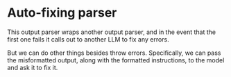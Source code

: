 # Auto-fixing parser

This output parser wraps another output parser, and in the event that the first one fails it calls out to another LLM to fix any errors.

But we can do other things besides throw errors. Specifically, we can pass the misformatted output, along with the formatted instructions, to the model and ask it to fix it.


<Example/>
